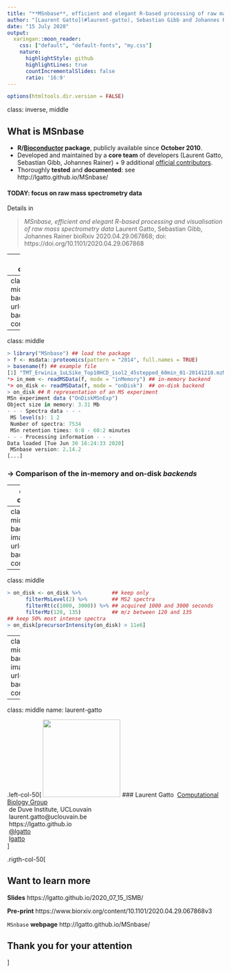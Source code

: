 ```yaml
---
title: "**MSnbase**, efficient and elegant R-based processing of raw mass spectrometry data"
author: "[Laurent Gatto](#laurent-gatto), Sebastian Gibb and Johannes Rainer"
date: "15 July 2020"
output:
  xaringan::moon_reader:
    css: ["default", "default-fonts", "my.css"]
    nature:
      highlightStyle: github
      highlightLines: true
      countIncrementalSlides: false
      ratio: '16:9'
---
```


```r
options(htmltools.dir.version = FALSE)
```

class: inverse, middle

## What is MSnbase

- **R/[Bioconductor](http://bioconductor.org/packages/release/bioc/html/MSnbase.html)
  package**, publicly available since **October 2010**.
- Developed and maintained by a **core team** of developers (Laurent
  Gatto, Sebastian Gibb, Johannes Rainer) + 9 additional [official
  contributors](https://lgatto.github.io/msnbase-contribs-2/).
- Thoroughly **tested** and **documented**: see http://lgatto.github.io/MSnbase/

#### **TODAY**: focus on raw mass spectrometry data

Details in

> *MSnbase, efficient and elegant R-based processing and visualisation
> of raw mass spectrometry data* Laurent Gatto, Sebastian Gibb,
> Johannes Rainer bioRxiv 2020.04.29.067868; doi:
> https://doi.org/10.1101/2020.04.29.067868


---
class: middle, center, inverse

## What do we mean by *raw data*?


---
class: center, middle
background-image: url("./figs/raw.png")
background-size: contain


---
class: middle


```r
> library("MSnbase") ## load the package
> f <- msdata::proteomics(pattern = "2014", full.names = TRUE)
> basename(f) ## example file 
[1] "TMT_Erwinia_1uLSike_Top10HCD_isol2_45stepped_60min_01-20141210.mzML.gz"
*> in_mem <- readMSData(f, mode = "inMemory") ## in-memory backend
*> on_disk <- readMSData(f, mode = "onDisk")  ## on-disk backend
> on_disk ## R representation of an MS experiment
MSn experiment data ("OnDiskMSnExp")
Object size in memory: 3.31 Mb
- - - Spectra data - - -
 MS level(s): 1 2
 Number of spectra: 7534
 MSn retention times: 0:0 - 60:2 minutes
- - - Processing information - - -
Data loaded [Tue Jun 30 16:24:33 2020]
 MSnbase version: 2.14.2
[...]
```

### -> Comparison of the **in-memory** and **on-disk** _backends_

---
class: middle, center, inverse

## Results

---
class: center, middle
background-image: url("./figs/res.png")
background-size: contain


---
class: middle
```r
> on_disk <- on_disk %>%          ## keep only
      filterMsLevel(2) %>%        ## MS2 spectra
      filterRt(c(1000, 3000)) %>% ## acquired 1000 and 3000 seconds
      filterMz(120, 135)          ## m/z between 120 and 135
## keep 50% most intense spectra
> on_disk[precursorIntensity(on_disk) > 11e6]
```

---
class: center, middle
background-image: url("./figs/res.png")
background-size: contain



---
class: middle
name: laurent-gatto


.left-col-50[
<img src="./img/lgatto3b.png" width = "180px"/>
### Laurent Gatto
<i class="fas fa-flask"></i>&nbsp;[Computational Biology Group](https://lgatto.github.io/cbio-lab/)<br />
<i class="fas fa-map-marker-alt"></i>&nbsp;de Duve Institute, UCLouvain<br />
<i class="fas fa-envelope"></i>&nbsp;laurent.gatto@uclouvain.be<br />
<i class="fas fa-home"></i>&nbsp;https://lgatto.github.io<br />
<i class="fab fa-twitter"></i>&nbsp;[@lgatto](https://twitter.com/lgatt0/)<br />
<i class="fab fa-github"></i>&nbsp;[lgatto](https://github.com/lgatto/)<br />
]

.rigth-col-50[

## Want to learn more

**Slides** https://lgatto.github.io/2020_07_15_ISMB/

**Pre-print** https://www.biorxiv.org/content/10.1101/2020.04.29.067868v3

`MSnbase` **webpage** http://lgatto.github.io/MSnbase/

## Thank you for your attention

]

